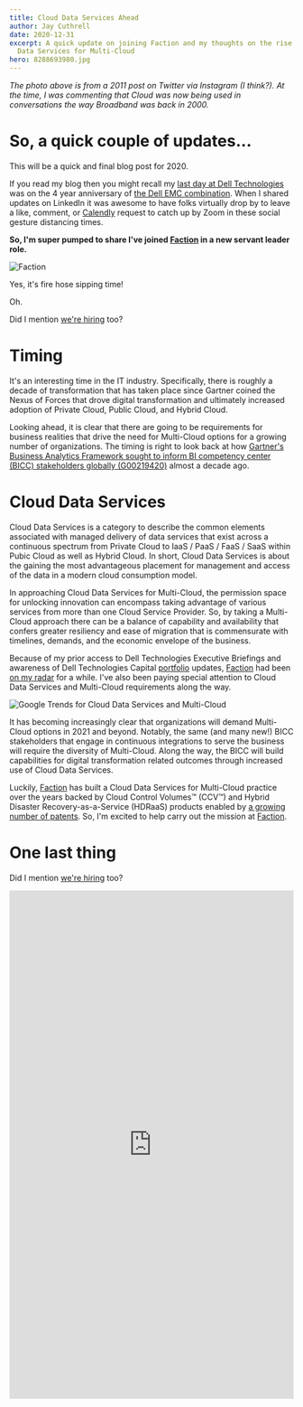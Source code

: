 ```yaml
---
title: Cloud Data Services Ahead
author: Jay Cuthrell
date: 2020-12-31
excerpt: A quick update on joining Faction and my thoughts on the rise of Cloud
  Data Services for Multi-Cloud
hero: 8288693980.jpg
---
```

*The photo above is from a 2011 post on Twitter via Instagram (I think?). At the time, I was commenting that Cloud was now being used in conversations the way Broadband was back in 2000.*

# So, a quick couple of updates...

This will be a quick and final blog post for 2020. 

If you read my blog then you might recall my [last day at Dell Technologies](https://fudge.org/my-tenth-year-at-dell-technologies) was on the 4 year anniversary of [the Dell EMC combination](https://fudge.org/my-sixth-year-at-vce-and-my-sixth-week-at-dell-emc). When I shared updates on LinkedIn it was awesome to have folks virtually drop by to leave a like, comment, or [Calendly](https://jaycuthrell.com/contact/) request to catch up by Zoom in these social gesture distancing times.

**So, I'm super pumped to share I've joined [Faction](https://factioninc.com) in a new servant leader role.** 

![Faction](faction.png "Faction")

Yes, it's fire hose sipping time!

Oh. 

Did I mention [we're hiring](https://www.factioninc.com/about/careers/) too? 

# Timing

It's an interesting time in the IT industry. Specifically, there is roughly a decade of transformation that has taken place since Gartner coined the Nexus of Forces that drove digital transformation and ultimately increased adoption of Private Cloud, Public Cloud, and Hybrid Cloud. 

Looking ahead, it is clear that there are going to be requirements for business realities that drive the need for Multi-Cloud options for a growing number of organizations. The timing is right to look back at how [Gartner's Business Analytics Framework sought to inform BI competency center (BICC) stakeholders globally (G00219420)](https://www.gartner.com/imagesrv/summits/docs/na/business-intelligence/gartners_business_analytics__219420.pdf) almost a decade ago.

# Cloud Data Services

Cloud Data Services is a category to describe the common elements associated with managed delivery of data services that exist across a continuous spectrum from Private Cloud to IaaS / PaaS / FaaS / SaaS within Pubic Cloud as well as Hybrid Cloud. In short, Cloud Data Services is about the gaining the most advantageous placement for management and access of the data in a modern cloud consumption model. 

In approaching Cloud Data Services for Multi-Cloud, the permission space for unlocking innovation can encompass taking advantage of various services from more than one Cloud Service Provider. So, by taking a Multi-Cloud approach there can be a balance of capability and availability that confers greater resiliency and ease of migration that is commensurate with timelines, demands, and the economic envelope of the business.

Because of my prior access to Dell Technologies Executive Briefings and awareness of Dell Technologies Capital [portfolio](https://www.delltechnologiescapital.com/portfolio/) updates, [Faction](https://factioninc.com) had been [on my radar](https://www.crunchbase.com/organization/faction) for a while. I've also been paying special attention to Cloud Data Services and Multi-Cloud requirements along the way.

![Google Trends for Cloud Data Services and Multi-Cloud](screenshot-2020-12-31-at-2.18.32-pm.png "Google Trends for Cloud Data Services and Multi-Cloud")

It has becoming increasingly clear that organizations will demand Multi-Cloud options in 2021 and beyond. Notably, the same (and many new!) BICC stakeholders that engage in continuous integrations to serve the business will require the diversity of Multi-Cloud.  Along the way, the BICC will build capabilities for digital transformation related outcomes through increased use of Cloud Data Services.

Luckily, [Faction](https://factioninc.com) has built a Cloud Data Services for Multi-Cloud practice over the years backed by Cloud Control Volumes™ (CCV™) and Hybrid Disaster Recovery-as-a-Service (HDRaaS) products enabled by [a growing number of patents](https://www.factioninc.com/patents/). So, I'm excited to help carry out the mission at [Faction](https://factioninc.com).

# One last thing

Did I mention [we're hiring](https://www.factioninc.com/about/careers/) too?

<iframe style="border: 1px; width: 100%; height: 900px; scrolling: yes;" src="https://app.trinethire.com/companies/5557-faction-inc/jobs/embed"></iframe>